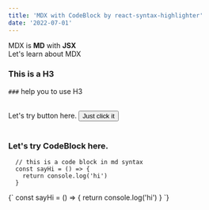```yaml
---
title: 'MDX with CodeBlock by react-syntax-highlighter'
date: '2022-07-01'
---
```


<div>
  MDX is <strong>MD</strong> with <strong>JSX</strong> <br />
  Let's learn about MDX
</div>

### This is a H3
`###` help you to use H3

<br />

<div>
  Let's try button here.
  <Button>Just click it </Button>
</div>

<br />


### Let's try CodeBlock here.

```
  // this is a code block in md syntax
  const sayHi = () => {
    return console.log('hi')
  }
```

<CodeBlock>
  {`
    const sayHi = () => {
      return console.log('hi')
    }
  `}
</CodeBlock>